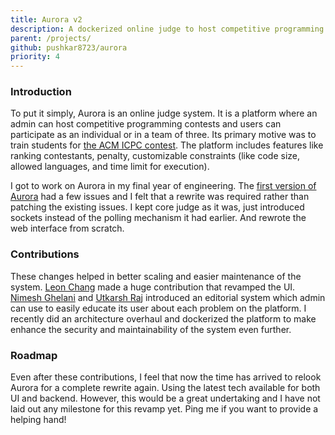 ```yaml
---
title: Aurora v2
description: A dockerized online judge to host competitive programming contests.
parent: /projects/
github: pushkar8723/aurora
priority: 4
---
```


### Introduction

To put it simply, Aurora is an online judge system. It is a platform where an admin
can host competitive programming contests and users can participate as an individual
or in a team of three. Its primary motive was to train students for 
[the ACM ICPC contest](https://en.wikipedia.org/wiki/International_Collegiate_Programming_Contest).
The platform includes features like ranking contestants, penalty, customizable constraints (like
code size, allowed languages, and time limit for execution).

I got to work on Aurora in my final year of engineering. The 
[first version of Aurora](https://github.com/kaustubh-karkare/aurora-online-judge)
had a few issues and I felt that a rewrite was required rather than patching the
existing issues. I kept core judge as it was, just introduced sockets instead of the
polling mechanism it had earlier. And rewrote the web interface from scratch.

### Contributions

These changes helped in better scaling and easier maintenance of the system. [Leon Chang](https://github.com/99leonchang)
made a huge contribution that revamped the UI. [Nimesh Ghelani](https://github.com/nims11) and
[Utkarsh Raj](https://github.com/utk1369) introduced an editorial system which admin can
use to easily educate its user about each problem on the platform. I recently did an
architecture overhaul and dockerized the platform to make enhance the security and 
maintainability of the system even further.

### Roadmap

Even after these contributions, I feel that now the time has arrived to relook Aurora for a
complete rewrite again. Using the latest tech available for both UI and backend. However,
this would be a great undertaking and I have not laid out any milestone for this revamp yet.
Ping me if you want to provide a helping hand!
